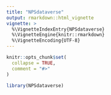 ```yaml
---
title: "NPSdataverse"
output: rmarkdown::html_vignette
vignette: >
  %\VignetteIndexEntry{NPSdataverse}
  %\VignetteEngine{knitr::rmarkdown}
  %\VignetteEncoding{UTF-8}
---
```


```r
knitr::opts_chunk$set(
  collapse = TRUE,
  comment = "#>"
)
```

```r
library(NPSdataverse)
```
